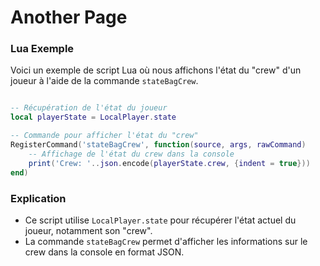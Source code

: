 # Another Page

### Lua Exemple

Voici un exemple de script Lua où nous affichons l'état du "crew" d'un joueur à l'aide de la commande `stateBagCrew`.

```lua filename="exemple.lua" {3} copy

-- Récupération de l'état du joueur
local playerState = LocalPlayer.state

-- Commande pour afficher l'état du "crew"
RegisterCommand('stateBagCrew', function(source, args, rawCommand)
    -- Affichage de l'état du crew dans la console
    print('Crew: '..json.encode(playerState.crew, {indent = true}))
end)

```

### Explication
- Ce script utilise `LocalPlayer.state` pour récupérer l'état actuel du joueur, notamment son "crew".
- La commande `stateBagCrew` permet d'afficher les informations sur le crew dans la console en format JSON.
